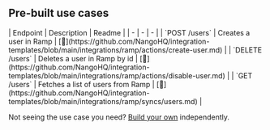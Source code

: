 
## Pre-built use cases

<AccordionGroup>


<Accordion title="Users">
| Endpoint | Description | Readme |
| - | - | - |
| `POST /users` | Creates a user in Ramp | [🔗](https://github.com/NangoHQ/integration-templates/blob/main/integrations/ramp/actions/create-user.md) |
| `DELETE /users` | Deletes a user in Ramp by id | [🔗](https://github.com/NangoHQ/integration-templates/blob/main/integrations/ramp/actions/disable-user.md) |
| `GET /users` | Fetches a list of users from Ramp | [🔗](https://github.com/NangoHQ/integration-templates/blob/main/integrations/ramp/syncs/users.md) |
</Accordion>

</AccordionGroup>

<Tip>Not seeing the use case you need? [Build your own](https://docs.nango.dev/guides/customize/setup) independently.</Tip>
